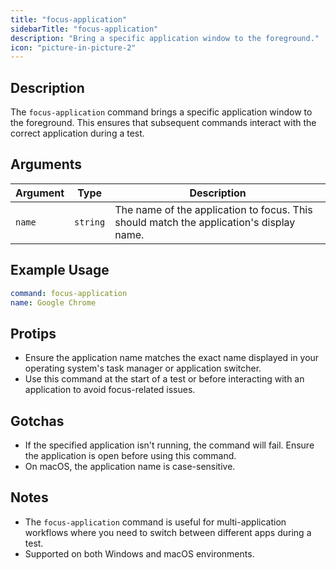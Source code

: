 ```yaml
---
title: "focus-application"
sidebarTitle: "focus-application"
description: "Bring a specific application window to the foreground."
icon: "picture-in-picture-2"
---
```


## Description
The `focus-application` command brings a specific application window to the foreground. This ensures that subsequent commands interact with the correct application during a test.

## Arguments
| Argument   | Type      | Description                                                                 |
|------------|-----------|-----------------------------------------------------------------------------|
| `name`     | `string`  | The name of the application to focus. This should match the application's display name. |

## Example Usage
```yaml
command: focus-application
name: Google Chrome
```

## Protips
- Ensure the application name matches the exact name displayed in your operating system's task manager or application switcher.
- Use this command at the start of a test or before interacting with an application to avoid focus-related issues.

## Gotchas
- If the specified application isn't running, the command will fail. Ensure the application is open before using this command.
- On macOS, the application name is case-sensitive.

## Notes
- The `focus-application` command is useful for multi-application workflows where you need to switch between different apps during a test.
- Supported on both Windows and macOS environments.
